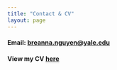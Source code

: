 ```yaml
---
title: "Contact & CV"
layout: page
---
```


#### **Email:** [breanna.nguyen@yale.edu](mailto:breanna.nguyen@yale.edu)
#### **View my CV** [here](media/bnguyen_cv.pdf)
